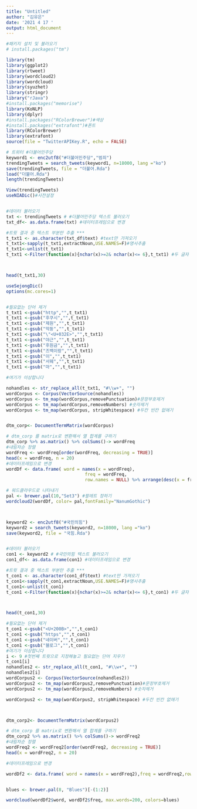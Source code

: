 ```yaml
---
title: "Untitled"
author: "김유은"
date: '2021 4 17 '
output: html_document
---
```


```r
#패키지 설치 및 불러오기 
# install.packages("tm")

library(tm)
library(ggplot2)
library(rtweet)
library(wordcloud2)
library(wordcloud)
library(syuzhet)
library(stringr)
library("rJava")
#install.packages("memorise")
library(KoNLP)
library(dplyr)
#install.packages("RColorBrewer")#색상
#install.packages("extrafont")#폰트
library(RColorBrewer)
library(extrafont)
source(file = "TwitterAPIKey.R", echo = FALSE)

# 트위터 #더불어민주당
keyword1 <- enc2utf8("#더불어민주당","범죄")
trendingTweets = search_tweets(keyword1, n=18000, lang ="ko")
save(trendingTweets, file = "더불어.Rda")
load("더불어.Rda")
length(trendingTweets)

View(trendingTweets)
useNIADic()#사전설정


#데이터 불러오기 
txt <- trendingTweets # #더불어민주당 텍스트 불러오기 
txt_df<- as.data.frame(txt) #데이터프레임으로 변경

#트윗 결과 중 텍스트 부분만 추출 ***
t_txt1 <- as.character(txt_df$text) #text만 가져오기 
t_txt1<-sapply(t_txt1,extractNoun,USE.NAMES=F)#명사추출
t_txt1<-unlist(t_txt1)
t_txt1 <-Filter(function(x){nchar(x)>=2& nchar(x)<= 6},t_txt1) #두 글자 이상 단어만 뽑아내기



head(t_txt1,30)

useSejongDic()
options(mc.cores=1)


#필요없는 단어 제거 
t_txt1 <-gsub("http","",t_txt1)
t_txt1 <-gsub("후쿠시","",t_txt1)
t_txt1 <-gsub("제원","",t_txt1)
t_txt1 <-gsub("막둥","",t_txt1)
t_txt1 <-gsub("\"<U+032E>","",t_txt1)
t_txt1 <-gsub("야근","",t_txt1)
t_txt1 <-gsub("후원금","",t_txt1)
t_txt1 <-gsub("즈백이랑","",t_txt1)
t_txt1 <-gsub("이","",t_txt1)
t_txt1 <-gsub("서웨","",t_txt1)
t_txt1 <-gsub("마","",t_txt1)

#여기가 이상합니다 

nohandles <- str_replace_all(t_txt1, "#\\w+", "")
wordCorpus <- Corpus(VectorSource(nohandles))
wordCorpus <- tm_map(wordCorpus,removePunctuation)#문장부호제거
wordCorpus <- tm_map(wordCorpus,removeNumbers) #숫자제거
wordCorpus <- tm_map(wordCorpus, stripWhitespace) #두칸 빈칸 없애기


dtm_corp<- DocumentTermMatrix(wordCorpus)

# dtm_corp 를 matrix로 변환해서 열 합계를 구하기
dtm_corp %>% as.matrix() %>% colSums()-> wordFreq
#내림차순 정렬
wordFreq <- wordFreq[order(wordFreq, decreasing = TRUE)]
head(x = wordFreq, n = 20)
#데이터프레임으로 변경
wordDf <- data.frame( word = names(x = wordFreq),
                              freq = wordFreq,
                              row.names = NULL) %>% arrange(desc(x = freq))

# 워드클라우드로 나타내기 
pal <- brewer.pal(10,"Set3") #팔레트 정하기
wordcloud2(wordDf, color= pal,fontFamily="NanumGothic")




```

```r
keyword2 <- enc2utf8("#국민의힘")
keyword2 = search_tweets(keyword2, n=18000, lang ="ko")
save(keyword2, file = "국힘.Rda")


#데이터 불러오기 
con1 <- keyword2 # #국민의힘 텍스트 불러오기 
con1_df<- as.data.frame(con1) #데이터프레임으로 변경

#트윗 결과 중 텍스트 부분만 추출 ***
t_con1 <- as.character(con1_df$text) #text만 가져오기 
t_con1<-sapply(t_con1,extractNoun,USE.NAMES=F)#명사추출
t_con1<-unlist(t_con1)
t_con1 <-Filter(function(x){nchar(x)>=2& nchar(x)<= 6},t_con1) #두 글자 이상 단어만 뽑아내기



head(t_con1,30)

#필요없는 단어 제거 
t_con1 <-gsub("<U+200B>","",t_con1)
t_con1 <-gsub("https","",t_con1)
t_con1 <-gsub("네이버","",t_con1)
t_con1 <-gsub("블로그","",t_con1)
#여기가 이상합니다 
i <- 9 #첫번째 트윗으로 지정해놓고 필요없는 단어 지우기 
t_con1[i]
nohandles2 <- str_replace_all(t_con1, "#\\w+", "")
nohandles2[i]
wordCorpus2 <- Corpus(VectorSource(nohandles2))
wordCorpus2 <- tm_map(wordCorpus2,removePunctuation)#문장부호제거
wordCorpus2 <- tm_map(wordCorpus2,removeNumbers) #숫자제거

wordCorpus2 <- tm_map(wordCorpus2, stripWhitespace) #두칸 빈칸 없애기



dtm_corp2<- DocumentTermMatrix(wordCorpus2)

# dtm_corp 를 matrix로 변환해서 열 합계를 구하기
dtm_corp2 %>% as.matrix() %>% colSums()-> wordFreq2
#내림차순 정렬
wordFreq2 <- wordFreq2[order(wordFreq2, decreasing = TRUE)]
head(x = wordFreq2, n = 20)

#데이터프레임으로 변경

wordDf2 <- data.frame( word = names(x = wordFreq2),freq = wordFreq2,row.names = NULL)%>%arrange(desc(x = freq))


blues <- brewer.pal(8, "Blues")[-(1:2)]

wordcloud(wordDf2$word, wordDf2$freq, max.words=200, colors=blues)


```